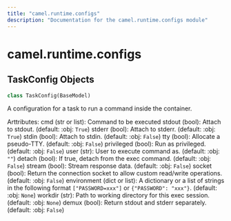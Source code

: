 ```yaml
---
title: "camel.runtime.configs"
description: "Documentation for the camel.runtime.configs module"
---
```


<a id="camel.runtime.configs"></a>

# camel.runtime.configs

<a id="camel.runtime.configs.TaskConfig"></a>

## TaskConfig Objects

```python
class TaskConfig(BaseModel)
```

A configuration for a task to run a command inside the container.

Arttributes:
    cmd (str or list): Command to be executed
    stdout (bool): Attach to stdout. (default: :obj: `True`)
    stderr (bool): Attach to stderr. (default: :obj: `True`)
    stdin (bool): Attach to stdin. (default: :obj: `False`)
    tty (bool): Allocate a pseudo-TTY. (default: :obj: `False`)
    privileged (bool): Run as privileged. (default: :obj: `False`)
    user (str): User to execute command as. (default: :obj: `""`)
    detach (bool): If true, detach from the exec command.
        (default: :obj: `False`)
    stream (bool): Stream response data. (default: :obj: `False`)
    socket (bool): Return the connection socket to allow custom
        read/write operations. (default: :obj: `False`)
    environment (dict or list): A dictionary or a list of strings in
        the following format ``["PASSWORD=xxx"]`` or
        ``{"PASSWORD": "xxx"}``. (default: :obj: `None`)
    workdir (str): Path to working directory for this exec session.
        (default: :obj: `None`)
    demux (bool): Return stdout and stderr separately. (default: :obj:
        `False`)

